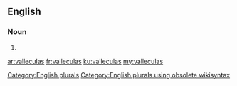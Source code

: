 ==English==

===Noun===
{{head|en}}

# {{plural of|vallecula}}

[[Category:English plurals]][[Category:English plurals using obsolete wikisyntax]]

[[ar:valleculas]]
[[fr:valleculas]]
[[ku:valleculas]]
[[my:valleculas]]